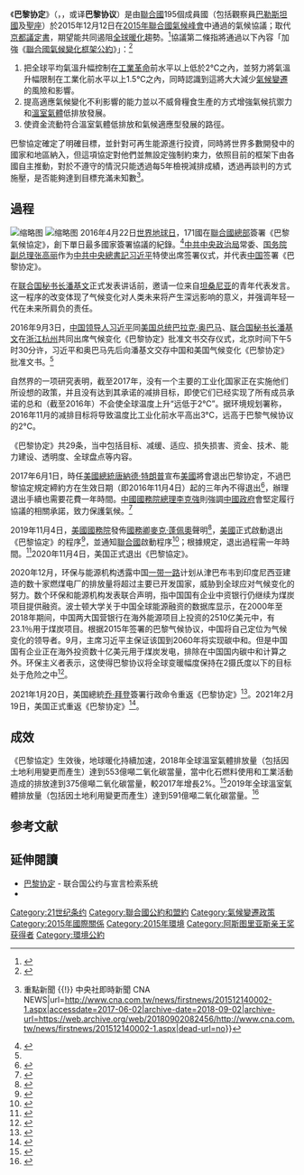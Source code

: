 {{Redirect|巴黎協議}}
{{NoteTA
|G1=PresidentsUS
|1=zh-cn:巴厘路线图; zh-hk:峇里路綫圖; zh-tw:峇里島路線圖;
|2=zh-cn:巴厘; zh-hk:峇里; zh-tw:峇里;
|3=zh-cn:进程; zh-tw:行程;
|4=zh-cn:全球变暖; zh-hk:全球暖化; zh-tw:全球暖化;
|5=zh-cn:联合国气候变化框架公约; zh-hk:聯合國氣候變化框架公約; zh-tw:聯合國氣候變遷綱要公約;
|6=zh-cn:水平; zh-hk:水平; zh-tw:水準;
}}
{{expand|time=2016-01-25T11:26:51+00:00}}
{{Infobox Treaty
| name                = 巴黎协定
| long_name           = 根據巴黎协定[[聯合國氣候變化框架公約|聯合國氣候變化框架公約]]
| type                =
| image               = ParisAgreement.svg
| image_width         = 250px
| caption             = {{legend|#6666ff|締約國}} 
{{legend|#ffcc00|簽署國}}
{{legend|#000088|締約國同時也是歐盟成員國}}
| date_drafted        = [[2015年聯合國氣候峰會|2015年11月30日－12月12日]]
| date_signed         = 2016年4月22日
| location_signed     = [[联合国总部大楼|联合国总部大楼]]
| date_sealed         = 2015年12月12日
| date_effective      = 2016年11月4日<ref name=cn20161006>{{Cite news |url=http://www.chinanews.com/gj/2016/10-06/8022900.shtml |title=气候变化《巴黎协定》将于11月4日正式生效 |publisher=中新網 |date=2016-10-06 |accessdate=2016-10-07 |archive-date=2020-08-21 |archive-url=https://web.archive.org/web/20200821073935/http://www.chinanews.com/gj/2016/10-06/8022900.shtml |dead-url=no }}</ref>
| condition_effective = 55个《[[联合国气候变化框架公约|联合国气候变化框架公约]]》缔约方批准/加入，且其溫室氣體排放量合計不少於全球總量的55%
| date_expiration     =
| signatories         = 195<ref name=depo>{{cite web |url=https://treaties.un.org/pages/ViewDetails.aspx?src=TREATY&mtdsg_no=XXVII-7-d&chapter=27&clang=_en |title=Paris Agreement |publisher=United Nations Treaty Collection |date=2016年4月22日 |accessdate=2016年8月22日 |archive-date=2016年8月21日 |archive-url=https://web.archive.org/web/20160821185911/https://treaties.un.org/pages/ViewDetails.aspx?src=TREATY&mtdsg_no=XXVII-7-d&chapter=27&clang=_en |dead-url=no }}</ref>
| parties             = 197
| depositor           = [[聯合國秘書長|聯合國秘書長]]
| language            =
| languages           = [[阿拉伯文|阿拉伯文]]、[[中文|中文]]、[[英文|英文]]、[[法文|法文]]、[[俄文|俄文]]和[[西班牙文|西班牙文]]
| website             = 
| wikisource          = 巴黎协定
}}
《'''巴黎协定'''》（{{lang-fr|Accord de Paris}}，{{lang-en|Paris Agreement}}，或译'''巴黎协议'''）是由[[聯合國|聯合國]]195個成員國（包括觀察員[[巴勒斯坦國|巴勒斯坦國]]及[[聖座|聖座]]）於2015年12月12日在[[2015年聯合國氣候峰會|2015年聯合國氣候峰會]]中通過的氣候協議；取代[[京都議定書|京都議定書]]，期望能共同遏阻[[全球暖化|全球暖化]]趨勢。<ref>{{cite news|title=巴黎氣候峰會歷史性協議：全球升溫限2℃以內|url=http://www.thenewslens.com/post/257680/|accessdate=2017-06-02|work=The News Lens 關鍵評論網|date=2015-12-13|language=zh-TW|archive-date=2016-03-04|archive-url=https://web.archive.org/web/20160304092022/http://www.thenewslens.com/post/257680/|dead-url=no}}</ref>協議第二條指將通過以下內容「加強《[[聯合國氣候變化框架公約|聯合國氣候變化框架公約]]》」：<ref>{{cite web|url=http://unfccc.int/resource/docs/2015/cop21/chi/l09c.pdf|work=联合国气候变化框架公约秘书处|title=FCCC/CP/2015/L.9/Rev.1|accessdate=2015-12-12|archive-date=2015-12-15|archive-url=https://web.archive.org/web/20151215224622/http://unfccc.int/resource/docs/2015/cop21/chi/l09c.pdf|dead-url=no}}</ref>
# 把全球平均氣溫升幅控制在[[工業革命|工業革命]]前水平以上低於2℃之內，並努力將氣溫升幅限制在工業化前水平以上1.5℃之內，同時認識到這將大大減少[[氣候變遷|氣候變遷]]的風險和影響。
# 提高適應氣候變化不利影響的能力並以不威脅糧食生產的方式增強氣候抗禦力和[[溫室氣體|溫室氣體]]低排放發展。
# 使資金流動符合溫室氣體低排放和氣候適應型發展的路徑。

巴黎協定確定了明確目標，並針對可再生能源進行投資，同時將世界多數開發中的國家和地區納入，但這項協定對他們並無設定強制約束力，依照目前的框架下由各國自主推動，對於不遵守的情況只能透過每5年檢視減排成績，透過再談判的方式施壓，是否能夠達到目標充滿未知數<ref>{{cite news|title=達成氣候協定  抗暖化艱難工作才開始 {{!}} 重點新聞 {{!}} 中央社即時新聞 CNA NEWS|url=http://www.cna.com.tw/news/firstnews/201512140002-1.aspx|accessdate=2017-06-02|archive-date=2018-09-02|archive-url=https://web.archive.org/web/20180902082456/http://www.cna.com.tw/news/firstnews/201512140002-1.aspx|dead-url=no}}</ref>。

== 過程 ==
[[File:Secretary_Kerry_Holds_Granddaughter_Dobbs-Higginson_on_Lap_While_Signing_COP21_Climate_Change_Agreement_at_UN_General_Assembly_Hall_in_New_York_(26512345421).jpg|缩略图]]
[[File:Photo_of_the_Day-_6-2-17_(34984170241).jpg|缩略图]]
2016年4月22日[[世界地球日|世界地球日]]，171國在[[聯合國總部|聯合國總部]]簽署《巴黎氣候協定》，創下單日最多國家簽署協議的紀錄。<ref>{{cite news|title=不讓地球發燒 171國簽署巴黎氣候協議 - 國際 - 自由時報電子報|url=http://news.ltn.com.tw/news/world/paper/982157|accessdate=2017-06-02|archive-date=2019-11-29|archive-url=https://web.archive.org/web/20191129095241/https://news.ltn.com.tw/news/world/paper/982157|dead-url=no}}</ref>[[中共中央政治局|中共中央政治局]]常委、[[国务院副总理|国务院副总理]][[张高丽|张高丽]]作为[[中共中央總書記|中共中央總書記]][[习近平|习近平]]特使出席签署仪式，并代表[[中华人民共和国|中国]]签署《巴黎协定》。

在[[联合国秘书长|联合国秘书长]][[潘基文|潘基文]]正式发表讲话前，邀请一位来自[[坦桑尼亚|坦桑尼亚]]的青年代表发言。这一程序的改变体现了气候变化对人类未来将产生深远影响的意义，并强调年轻一代在未来所肩负的责任。

2016年9月3日，[[中华人民共和国主席|中国领导人]][[习近平|习近平]]同[[美国总统|美国总统]][[巴拉克·奥巴马|巴拉克·奥巴马]]、[[联合国秘书长|联合国秘书长]][[潘基文|潘基文]]在[[浙江|浙江]][[杭州|杭州]]共同出席气候变化《巴黎协定》批准文书交存仪式，北京时间下午5时30分许，习近平和奥巴马先后向潘基文交存中国和美国气候变化《巴黎协定》批准文书。<ref name="guancha01" />

自然界的一项研究表明，截至2017年，没有一个主要的工业化国家正在实施他们所设想的政策，并且没有达到其承诺的减排目标，即使它们已经实现了所有成员承诺的总和（截至2016年）不会使全球温度上升“远低于2°C”。据环境规划署称，2016年11月的减排目标将导致温度比工业化前水平高出3°C，远高于巴黎气候协议的2°C。

《巴黎协定》共29条，当中包括目标、减缓、适应、损失损害、资金、技术、能力建设、透明度、全球盘点等内容。

2017年6月1日，時任[[美國總統|美國總統]][[唐納德·特朗普|唐納德·特朗普]]宣布[[美國|美國]]將會退出巴黎协定，不過巴黎協定規定締約方在生效日期（即2016年11月4日）起的三年內不得退出<ref>{{Cite news |url=https://news.rthk.hk/rthk/ch/component/k2/1490108-20191105.htm |title=美國正式通知聯合國將退出巴黎氣候協定 |date=2019-11-05 |accessdate=2019-11-05 |archive-date=2020-10-29 |archive-url=https://web.archive.org/web/20201029190452/https://news.rthk.hk/rthk/ch/component/k2/1490108-20191105.htm |dead-url=no }}</ref>，辦理退出手續也需要花費一年時間。[[中國國務院總理|中國國務院總理]][[李克強|李克強]]則強調[[中華人民共和國政府|中國政府]]會堅定履行協議的相關承諾，致力保護氣候。<ref>{{cite news|title=李克强：中将履行巴黎气候协议·美若退出还有中国|url=https://www.sinchew.com.my/pad/con/2017-06/02/content_1648902.html|date=2017-06-02|accessdate=2019-09-30|archive-date=2020-10-24|archive-url=https://web.archive.org/web/20201024065639/https://www.sinchew.com.my/pad/con/2017-06/02/content_1648902.html|dead-url=no}}</ref>

2019年11月4日，[[美國國務院|美國國務院]]發佈[[美國國務卿|國務卿]][[麥克·蓬佩奧|麥克·蓬佩奧]]聲明<ref>{{cite news |language = ja |author = 大島有美子 |coauthors =  |url = https://www.nikkei.com/article/DGXMZO51784840V01C19A1000000/ |script-title = ja:米、パリ協定離脱の手続き開始　国連に通告 |publisher = 日本經濟新聞 |pages =  |date = 2019-11-05 |accessdate = 2019-11-05 |archive-date = 2019-11-04 |archive-url = https://web.archive.org/web/20191104224347/https://www.nikkei.com/article/DGXMZO51784840V01C19A1000000/ |dead-url = no }}</ref>，[[美國|美國]]正式啟動退出《巴黎協定》的程序<ref>{{cite news |language = en |author = Drew Kann |coauthors =  |url = https://edition.cnn.com/2019/11/04/politics/trump-formal-withdrawal-paris-climate-agreement/index.html |title = US begins formal withdrawal from Paris climate accord |publisher = CNN |pages =  |date =2019-11-04|accessdate =2019-11-04|archive-date = 2019-11-04 |archive-url = https://web.archive.org/web/20191104224350/https://edition.cnn.com/2019/11/04/politics/trump-formal-withdrawal-paris-climate-agreement/index.html |dead-url = no }}</ref>，並通知[[聯合國|聯合國]]啟動程序<ref>{{cite news |language = zh-tw |author = 吳寧康 |coauthors =  |url = https://www.rti.org.tw/news/view/id/2040318 |title = 美正式通知聯合國 退出巴黎氣候協定 |publisher = 中央廣播電臺 |pages =  |date =2019-11-05|accessdate =2019-11-05|archive-date = 2019-11-04 |archive-url = https://web.archive.org/web/20191104224349/https://www.rti.org.tw/news/view/id/2040318 |dead-url = no }}</ref>；根據規定，退出過程需一年時間。<ref>{{Cite web |url=https://udn.com/news/story/6813/4144826 |title=美國川普政府宣布 正式啟動退出巴黎協定程序 |access-date=2019-11-05 |archive-date=2020-08-21 |archive-url=https://web.archive.org/web/20200821081923/https://udn.com/news/story/6813/4144826 |dead-url=no }}</ref>2020年11月4日，美国正式退出《巴黎協定》。

2020年12月，环保与能源机构透露中国[[一带一路|一带一路]]计划从津巴布韦到印度尼西亚建造的数十家燃煤电厂的排放量将超过主要已开发国家，威胁到全球应对气候变化的努力。数个环保和能源机构发表联合声明，指中国国有企业中资银行仍继续为煤炭项目提供融资。波士顿大学关于中国全球能源融资的数据库显示，在2000年至2018年期间，中国两大国营银行在海外能源项目上投资的2510亿美元中，有23.1％用于煤炭项目。根据2015年签署的巴黎气候协议，中国将自己定位为气候变化的领导者。9月，主席习近平主保证该国到2060年将实现碳中和。但是中国国有企业正在海外投资数十亿美元用于煤炭发电，排除在中国国内碳中和计算之外。环保主义者表示，这使得巴黎协议将全球变暖幅度保持在2摄氏度以下的目标处于危险之中<ref>{{Cite web|title=China's foreign coal push risks global climate goals|url=https://phys.org/news/2020-12-china-foreign-coal-global-climate.html|accessdate=2020-12-11|work=phys.org|language=en|archive-date=2021-01-29|archive-url=https://web.archive.org/web/20210129101929/https://phys.org/news/2020-12-china-foreign-coal-global-climate.html|dead-url=no}}</ref>。

2021年1月20日，美国總統[[喬·拜登|乔·拜登]]簽署行政命令重返《巴黎协定》<ref>{{Cite web|title=美媒：拜登上任后签署一系列行政令 重新加入世卫组织|url=https://finance.sina.com.cn/world/gjcj/2021-01-21/doc-ikftssan9016938.shtml|accessdate=2021-01-21|date=2021-01-21|last=环球网|work=finance.sina.com.cn|archive-date=2021-02-21|archive-url=https://web.archive.org/web/20210221165754/https://finance.sina.com.cn/world/gjcj/2021-01-21/doc-ikftssan9016938.shtml|dead-url=no}}</ref>。2021年2月19日，美国正式重返《巴黎协定》<ref>{{cite news |title=美国正式重返《巴黎协定》 |url=http://www.xinhuanet.com/world/2021-02/20/c_1127116575.htm |accessdate=2021-02-20 |archive-date=2021-02-20 |archive-url=https://web.archive.org/web/20210220150219/http://www.xinhuanet.com/world/2021-02/20/c_1127116575.htm |dead-url=no }}</ref>。

==成效==
《巴黎協定》生效後，地球暖化持續加速，2018年全球溫室氣體排放量（包括因土地利用變更而產生）達到553億噸二氧化碳當量，當中化石燃料使用和工業活動造成的排放達到375億噸二氧化碳當量，較2017年增長2%。<ref>{{Cite web |url=https://wedocs.unep.org/bitstream/handle/20.500.11822/30798/EGR19ESCH.pdf |title=2019年《排放差距报告》执行摘要 |website=unep.org |date=2019 |access-date=2020-09-09 |archive-date=2020-10-25 |archive-url=https://web.archive.org/web/20201025142823/https://wedocs.unep.org/bitstream/handle/20.500.11822/30798/EGR19ESCH.pdf |dead-url=no }}</ref>2019年全球溫室氣體排放量（包括因土地利用變更而產生）達到591億噸二氧化碳當量。<ref>{{Cite web |url=https://reliefweb.int/report/world/emissions-gap-report-2020 |title=Emissions Gap Report 2020 |date=2020-12-09 |access-date=2020-12-09 |archive-date=2021-01-11 |archive-url=https://web.archive.org/web/20210111042908/https://reliefweb.int/report/world/emissions-gap-report-2020 |dead-url=no }}</ref>

== 参考文献 ==
{{reflist|refs=
<ref name="guancha01">{{cite web|url=http://www.guancha.cn/strategy/2016_09_03_373337_s.shtml|title=中美两国在G20开始前同步批准《巴黎协定》|publisher=观察者网|date=2016-09-04|accessdate=2016-09-04|archive-date=2019-08-19|archive-url=https://web.archive.org/web/20190819190424/http://www.guancha.cn/strategy/2016_09_03_373337_s.shtml|dead-url=no}}</ref>
}}

==延伸閱讀==
{{wikinews|川普宣布美国退出巴黎气候协定}}
* [https://www.un.org/zh/documents/treaty/files/FCCC-CP-2015-L.9-Rev.1.shtml 巴黎协定] {{Wayback|url=https://www.un.org/zh/documents/treaty/files/FCCC-CP-2015-L.9-Rev.1.shtml |date=20200929183613 }} - 联合国公约与宣言检索系统
* {{cite news|title=《巴黎协定》助力全球绿色经济|website=经济参考网 _ 新华社《经济参考报》官方网站|url=http://dz.jjckb.cn/www/pages/webpage2009/html/2015-12/14/content_13298.htm|accessdate=2017-06-02|archive-date=2019-09-06|archive-url=https://web.archive.org/web/20190906220520/http://dz.jjckb.cn/www/pages/webpage2009/html/2015-12/14/content_13298.htm|dead-url=no}}

{{联合国气候变化框架公约}}
{{世界主义和世界政府专题}}
{{污染}}
{{全球變暖和氣候變化}}
{{阿斯图里亚斯亲王奖获得者|international-cooperation}}
[[Category:21世纪条约|Category:21世纪条约]]
[[Category:聯合國公約和盟約|Category:聯合國公約和盟約]]
[[Category:氣候變遷政策|Category:氣候變遷政策]]
[[Category:2015年國際關係|Category:2015年國際關係]]
[[Category:2015年環境|Category:2015年環境]]
[[Category:阿斯图里亚斯亲王奖获得者|Category:阿斯图里亚斯亲王奖获得者]]
[[Category:環境公約|Category:環境公約]]